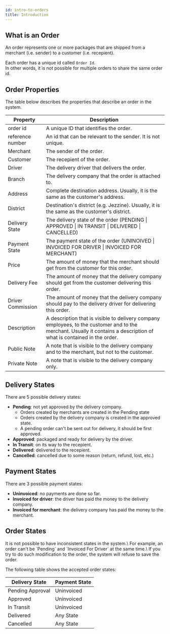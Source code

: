 ```yaml
---
id: intro-to-orders
title: Introduction
---
```


## What is an Order

An order represents one or more packages that are shipped from a merchant (i.e. sender) to a customer (i.e. recepient).

Each order has a unique id called `Order Id`.\
In other words, it is not possible for multiple orders to share the same order id.

## Order Properties

The table below describes the properties that describe an order in the system.

| Property          | Description                                                                                                                                                            |
|-------------------|------------------------------------------------------------------------------------------------------------------------------------------------------------------------|
| order id          | A unique ID that identifies the order.                                                                                                                                 |
| reference number  | An id that can be relevant to the sender.  It is not unique.                                                                                                           |
| Merchant          | The sender of the order.                                                                                                                                               |
| Customer          | The recepient of the order.                                                                                                                                            |
| Driver            | The delivery driver that delivers the order.                                                                                                                           |
| Branch            | The delivery company that the order is attached to.                                                                                                                    |
| Address           | Complete destination address. Usually, it is the same as the customer's address.                                                                                       |
| District          | Destination's district (e.g. Jezzine). Usually, it is the same as the customer's district.                                                                             |
| Delivery State    | The delivery state of the order (PENDING \| APPROVED \| IN TRANSIT \| DELIVERED \| CANCELLED)                                                                          |
| Payment State     | The payment state of the order (UNINOIVED \| INVOICED FOR DRIVER \| INVOICED FOR MERCHANT)                                                                             |
| Price             | The amount of money that the merchant should get from the customer for this order.                                                                                     |
| Delivery Fee      | The amount of money that the delivery company should get from the customer delivering this order.                                                                      |
| Driver Commission | The amount of money that the delivery company should pay to the delivery driver for delivering this order.                                                             |
| Description       | A description that is visible to delivery company employees, to the customer and to the merchant. Usually it contains a description of what is contained in the order. |
| Public Note       | A note that is visible to the delivery company and to the merchant, but not to the customer.                                                                           |
| Private Note      | A note that is visible to the delivery company only.                                                                                                                   |

## Delivery States

There are 5 possible delivery states:
- **Pending**: not yet approved by the delivery company. 
  - Orders created by merchants are created in the Pending state
  - Orders created by the delivery company is created in the approved state. 
  - A pending order can't be sent out for delivery, it should be first approved.
- **Approved**: packaged and ready for delivery by the driver.
- **In Transit**: on its way to the recepient.
- **Delivered**: delivered to the recepient.
- **Cancelled**: cancelled due to some reason (return, refund, lost, etc.)

## Payment States

There are 3 possible payment states:
- **Uninvoiced**: no payments are done so far.
- **Invoiced for driver**: the driver has paid the money to the delivery company.
- **Invoiced for merchant**: the delivery company has paid the money to the merchant.

## Order States

<Warning>
It is not possible to have inconsistent states in the system.\
For example, an order can't be `Pending` and `Invoiced For Driver` at the same time.\
If you try to do such modification to the order, the system will refuse to save the order.
</Warning>


The following table shows the accepted order states:

| Delivery State | Payment State |
|----------------|---------------|
| Pending Approval        | Uninvoiced    |
| Approved       | Uninvoiced    |
| In Transit     | Uninvoiced    |
| Delivered      | Any State     |
| Cancelled      | Any State     |





